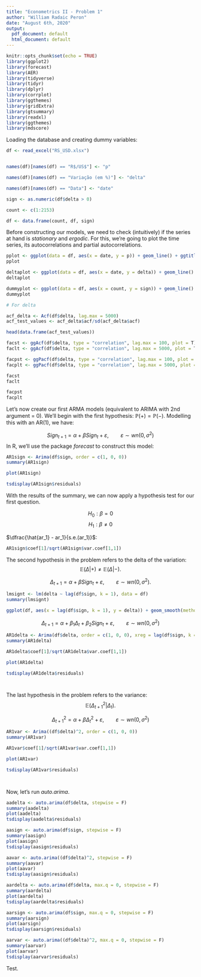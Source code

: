 ```yaml
---
title: "Econometrics II - Problem 1"
author: "William Radaic Peron"
date: "August 6th, 2020"
output:
  pdf_document: default
  html_document: default
---
```


```r
knitr::opts_chunk$set(echo = TRUE)
library(ggplot2)
library(forecast)
library(AER)
library(tidyverse)
library(tidyr)
library(dplyr)
library(corrplot)
library(ggthemes)
library(gridExtra)
library(gtsummary)
library(readxl)
library(ggthemes)
library(mdscore)
```

Loading the database and creating dummy variables:

```r

df <- read_excel("RS_USD.xlsx")


names(df)[names(df) == "R$/US$"] <- "p"

names(df)[names(df) == "Variação (em %)"] <- "delta"

names(df)[names(df) == "Data"] <- "date"

sign <- as.numeric(df$delta > 0)

count <- c(1:2153)

df <- data.frame(count, df, sign)

```


Before constructing our models, we need to check (intuitively) if the series at hand is *stationary* and *ergodic*. For this, we're going to plot the time series, its autocorrelations and partial autocorrelations.

``` r

pplot <- ggplot(data = df, aes(x = date, y = p)) + geom_line() + ggtitle("USD/BRL, Price") + theme_few()
pplot 

deltaplot <- ggplot(data = df, aes(x = date, y = delta)) + geom_line() + ggtitle("USD/BRL, %") + theme_few()
deltaplot 

dummyplot <- ggplot(data = df, aes(x = count, y = sign)) + geom_line() + ggtitle("USD/BRL, +/-") + xlim(1,200) + theme_few()
dummyplot

# For delta

acf_delta <- Acf(df$delta, lag.max = 5000)
acf_test_values <- acf_delta$acf/sd(acf_delta$acf)

head(data.frame(acf_test_values))

facst <- ggAcf(df$delta, type = "correlation", lag.max = 100, plot = T) + theme_few()
faclt <- ggAcf(df$delta, type = "correlation", lag.max = 5000, plot = T) + theme_few()

facpst <- ggPacf(df$delta, type = "correlation", lag.max = 100, plot = T) + theme_few()
facplt <- ggPacf(df$delta, type = "correlation", lag.max = 5000, plot = T) + theme_few()

facst
faclt

facpst
facplt


```

Let's now create our first ARMA models (equivalent to ARIMA with 2nd argument = 0). We'll begin with the first hypothesis: $\mathbb{P}(+) = \mathbb{P}(-).$ Modelling this with an AR(1), we have:

$$Sign_{t+1} = \alpha + \beta Sign_t + \varepsilon, \hspace{2em} \varepsilon \sim wn(0, \sigma^2)$$
In R, we'll use the package *forecast* to construct this model:

```r

AR1sign <- Arima(df$sign, order = c(1, 0, 0))
summary(AR1sign)

plot(AR1sign)

tsdisplay(AR1sign$residuals)


```

With the results of the summary, we can now apply a hypothesis test for our first question.\footnote{Testing $\beta$ is equivalent to testing $\gamma$.}

$$ H_0: \beta = 0$$
$$H_1: \beta \neq 0$$

$\dfrac{\hat{ar_1} - ar_1}{s.e.(ar_1)}$:

``` r

AR1sign$coef[1]/sqrt(AR1sign$var.coef[1,1])


```


The second hypothesis in the problem refers to the delta of the variation: 
$$\mathbb{E}(\Delta | + ) \neq \mathbb{E}(\Delta | - ).$$

$$\Delta_{t+1} = \alpha + \beta Sign_t + \varepsilon, \hspace{2em} \varepsilon \sim wn(0, \sigma^2).$$
``` r

lmsignt <- lm(delta ~ lag(df$sign, k = 1), data = df)
summary(lmsignt)

ggplot(df, aes(x = lag(df$sign, k = 1), y = delta)) + geom_smooth(method = "lm")

```


$$\Delta_{t+1} = \alpha + \beta_1 \Delta_t + \beta_2Sign_t + \varepsilon, \hspace{2em} \varepsilon \sim wn(0, \sigma^2)$$

``` r

AR1delta <- Arima(df$delta, order = c(1, 0, 0), xreg = lag(df$sign, k = 1))
summary(AR1delta)

AR1delta$coef[1]/sqrt(AR1delta$var.coef[1,1])

plot(AR1delta)

tsdisplay(AR1delta$residuals)




```



The last hypothesis in the problem refers to the variance: 
$$\mathbb{E}(\Delta_{t+1}^2 | \Delta_t).$$

$$\Delta^2_{t+1} = \alpha + \beta \Delta^2_t + \varepsilon, \hspace{2em} \varepsilon \sim wn(0, \sigma^2)$$

``` r

AR1var <- Arima((df$delta)^2, order = c(1, 0, 0))
summary(AR1var)

AR1var$coef[1]/sqrt(AR1var$var.coef[1,1])

plot(AR1var)

tsdisplay(AR1var$residuals)




```

Now, let's run *auto.arima*. 

``` r

aadelta <- auto.arima(df$delta, stepwise = F)
summary(aadelta)
plot(aadelta)
tsdisplay(aadelta$residuals)

aasign <- auto.arima(df$sign, stepwise = F)
summary(aasign)
plot(aasign)
tsdisplay(aasign$residuals)

aavar <- auto.arima((df$delta)^2, stepwise = F)
summary(aavar)
plot(aavar)
tsdisplay(aasign$residuals)

aardelta <- auto.arima(df$delta, max.q = 0, stepwise = F)
summary(aardelta)
plot(aardelta)
tsdisplay(aardelta$residuals)

aarsign <- auto.arima(df$sign, max.q = 0, stepwise = F)
summary(aarsign)
plot(aarsign)
tsdisplay(aarsign$residuals)

aarvar <- auto.arima((df$delta)^2, max.q = 0, stepwise = F)
summary(aarvar)
plot(aarvar)
tsdisplay(aarvar$residuals)


```

Test.



